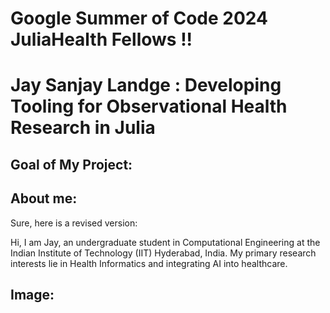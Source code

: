 # Google Summer of Code 2024 JuliaHealth Fellows !!



# Jay Sanjay Landge : Developing Tooling for Observational Health Research in Julia 

## Goal of My Project:



## About me:

Sure, here is a revised version:

Hi, I am Jay, an undergraduate student in Computational Engineering at the Indian Institute of Technology (IIT) Hyderabad, India. My primary research interests lie in Health Informatics and integrating AI into healthcare.

## Image: